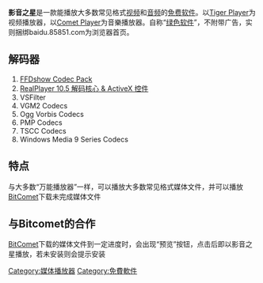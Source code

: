{{Expand|time=2010-10-16}}
{{Unreferenced|time=2010-10-16}}
{{Infobox Software
| name                   = 影音之星
| name_ol                = MPCstar
| logo                   = 
| screenshot             = 
| caption                =
| collapsible            =
| author                 =
| developer              = 
| released               = 2006年10月10日
| latest release version = 
| latest release date    = 
| latest preview version =
| latest preview date    =
| frequently updated     =
| programming language   =
| operating system       = [[Microsoft_Windows|Microsoft Windows]]
| platform               =
| engine                 =
| size                   = 20.5[[Megabyte|MB]]
| language               = [[中文|中文]][[英语|英语]]
| status                 =
| genre                  = [[媒体播放器|影音播放]]软件
| license                = 
| website                = http://www.yyzx.com
}}
'''影音之星'''是一款能播放大多数常见格式[[视频|视频]]和[[音频|音频]]的[[免费软件|免费软件]]。以[[Tiger_Player|Tiger Player]]为视频播放器，以[[Comet_Player|Comet Player]]为音樂播放器。自称“[[绿色软件|绿色软件]]”，不附带广告，实则捆绑baidu.85851.com为浏览器首页。

==解码器==

# [[Ffdshow|FFDshow Codec Pack]]
# [[RealVideo|RealPlayer 10.5 解码核心 & ActiveX 控件]]
#VSFilter
#VGM2 Codecs
#Ogg Vorbis Codecs
#PMP Codecs
#TSCC Codecs
#Windows Media 9 Series Codecs

==特点==

与大多数“万能播放器”一样，可以播放大多数常见格式媒体文件，并可以播放[[BitComet|BitComet]]下载未完成媒体文件

==与Bitcomet的合作==

[[BitComet|BitComet]]下载的媒体文件到一定进度时，会出现“预览”按钮，点击后即以影音之星播放，若未安装则会提示安装


[[Category:媒体播放器|Category:媒体播放器]]
[[Category:免費軟件|Category:免費軟件]]